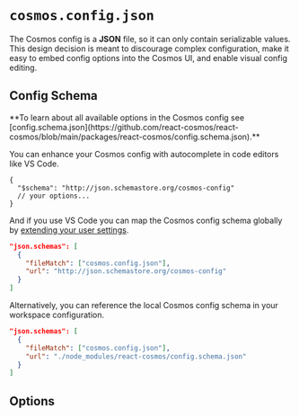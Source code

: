 
# `cosmos.config.json`

The Cosmos config is a **JSON** file, so it can only contain serializable
values. This design decision is meant to discourage complex configuration,
make it easy to embed config options into the Cosmos UI, and enable visual
config editing.

## Config Schema

<Callout type="info">
  **To learn about all available options in the Cosmos config see
  [config.schema.json](https://github.com/react-cosmos/react-cosmos/blob/main/packages/react-cosmos/config.schema.json).**
</Callout>

You can enhance your Cosmos config with autocomplete in code editors like VS Code.

```jsonc filename="cosmos.config.json"
{
  "$schema": "http://json.schemastore.org/cosmos-config"
  // your options...
}
```

And if you use VS Code you can map the Cosmos config schema globally by [extending your user settings](https://code.visualstudio.com/docs/languages/json#_mapping-in-the-user-settings).

```json
"json.schemas": [
  {
    "fileMatch": ["cosmos.config.json"],
    "url": "http://json.schemastore.org/cosmos-config"
  }
]
```

Alternatively, you can reference the local Cosmos config schema in your workspace configuration.

```json
"json.schemas": [
  {
    "fileMatch": ["cosmos.config.json"],
    "url": "./node_modules/react-cosmos/config.schema.json"
  }
]
```

## Options

<ConfigTable />
